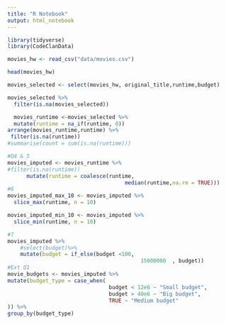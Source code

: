 ```yaml
---
title: "R Notebook"
output: html_notebook
---
```


```r
library(tidyverse)
library(CodeClanData)
```
```r
movies_hw <- read_csv("data/movies.csv")
```


```r
head(movies_hw)
```
```r
movies_selected <- select(movies_hw, original_title,runtime,budget)
```
```r
movies_selected %>% 
  filter(is.na(movies_selected))
```

```r
  movies_runtime <-movies_selected %>% 
  mutate(runtime = na_if(runtime, 0))
arrange(movies_runtime,runtime) %>% 
 filter(is.na(runtime))
#summarise(count = sum(is.na(runtime)))

#Q4 & 5
movies_imputed <- movies_runtime %>% 
#filter(is.na(runtime))
      mutate(runtime = coalesce(runtime, 
                                     median(runtime,na.rm = TRUE)))
#6 
movies_imputed_max_10 <- movies_imputed %>%
  slice_max(runtime, n = 10)

movies_imputed_min_10 <- movies_imputed %>%
  slice_min(runtime, n = 10)

#7
movies_imputed %>%
    #select(budget)%>%
    mutate(budget = if_else(budget <100, 
                                          15000000  , budget))
#Ext Q1
movie_budgets <- movies_imputed %>% 
mutate(budget_type = case_when(
                                budget < 12e6 ~ "Small budget",
                                budget > 40e6 ~ "Big budget",
                                TRUE ~ "Medium budget"
)) %>% 
group_by(budget_type)
```



